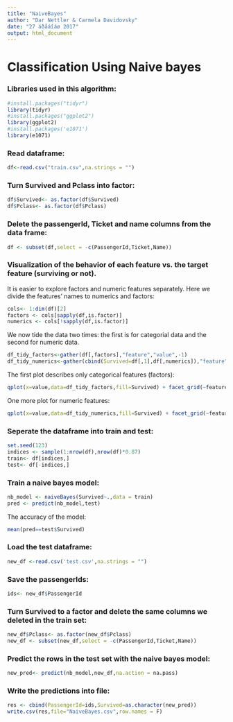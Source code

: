 ---
title: "NaiveBayes"
author: "Dar Nettler & Carmela Davidovsky"
date: "27 áðåáîáø 2017"
output: html_document
---
# Classification Using Naive bayes

### Libraries used in this algorithm:
```{r}
#install.packages("tidyr")
library(tidyr)
#install.packages("ggplot2")
library(ggplot2)
#install.packages('e1071')
library(e1071)
```

### Read dataframe:

```{r}
df<-read.csv("train.csv",na.strings = "")
```


### Turn Survived and Pclass into factor:

```{r}
df$Survived<- as.factor(df$Survived)
df$Pclass<- as.factor(df$Pclass)
```

### Delete the passengerId, Ticket and name columns from the data frame:

```{r}
df <- subset(df,select = -c(PassengerId,Ticket,Name))
```

### Visualization of the behavior of each feature vs. the target feature (surviving or not).

It is easier to explore factors and numeric features separately. Here we divide the features' names to numerics and factors:

```{r}
cols<- 1:dim(df)[2]
factors <- cols[sapply(df,is.factor)]
numerics <- cols[!sapply(df,is.factor)]
```

We now tide the data two times: the first is for categorial data and the second for numeric data.

```{r}
df_tidy_factors<-gather(df[,factors],"feature","value",-1)
df_tidy_numerics<-gather(cbind(Survived=df[,1],df[,numerics]),"feature","value",-1)

```

The first plot describes only categorical features (factors):

```{r}
qplot(x=value,data=df_tidy_factors,fill=Survived) + facet_grid(~feature,scales="free")
```

One more plot for numeric features:

```{r}
qplot(x=value,data=df_tidy_numerics,fill=Survived) + facet_grid(~feature,scales="free")
```

### Seperate the dataframe into train and test:

```{r}
set.seed(123)
indices <- sample(1:nrow(df),nrow(df)*0.87)
train<- df[indices,]
test<- df[-indices,]
```

### Train a naive bayes model:

```{r}
nb_model <- naiveBayes(Survived~.,data = train)
pred <- predict(nb_model,test)
```

The accuracy of the model:

```{r}
mean(pred==test$Survived)
```

### Load the test dataframe: 

```{r}
new_df <-read.csv('test.csv',na.strings = "")
```

### Save the passengerIds:

```{r}
ids<- new_df$PassengerId
```

### Turn Survived to a factor and delete the same columns we deleted in the train set:

```{r}
new_df$Pclass<- as.factor(new_df$Pclass)
new_df <- subset(new_df,select = -c(PassengerId,Ticket,Name))
```

### Predict the rows in the test set with the naive bayes model:

```{r}
new_pred<- predict(nb_model,new_df,na.action = na.pass)
```

### Write the predictions into file:

```{r}
res <- cbind(PassengerId=ids,Survived=as.character(new_pred))
write.csv(res,file="NaiveBayes.csv",row.names = F)

```
